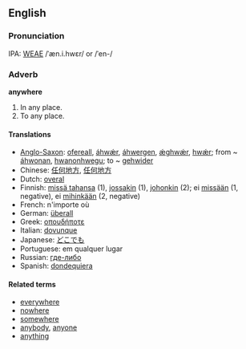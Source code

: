 ==English==
===Pronunciation===
IPA: [[WEAE]] /ˈæn.i.hwɛr/ or /ˈen-/

===Adverb===
'''anywhere'''

# In any place.
# To any place.

====Translations====
*[[Anglo-Saxon]]: [[ofereall]], [[áhwǽr]], [[áhwergen]], [[ǽghwǽr]], [[hwǽr]]; from ~ [[áhwonan]], [[hwanonhwegu]]; to ~ [[gehwider]]
*Chinese: [[任何地方]], [[任何地方]]
*Dutch: [[overal]]
*Finnish: [[missä tahansa]] (1), [[jossakin]] (1), [[johonkin]] (2); ei [[missään]] (1, negative), ei [[mihinkään]] (2, negative)
*French: n'importe où
*German: [[überall]]
*Greek: [[οπουδήποτε]]
*Italian: [[dovunque]]
*Japanese: [[どこでも]]
*Portuguese: em qualquer lugar
*Russian: [[где-либо]]
*Spanish: [[dondequiera]]

====Related terms====
*[[everywhere]]
*[[nowhere]]
*[[somewhere]]
*[[anybody]], [[anyone]]
*[[anything]]
